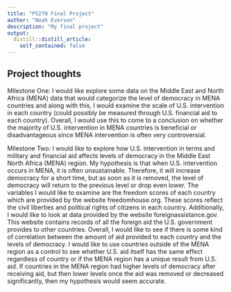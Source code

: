 ```yaml
---
title: "PS270 Final Project"
author: "Noah Everson"
description: "My final project"
output:
  distill::distill_article:
    self_contained: false
---
```




## Project thoughts

Milestone One:
I would like explore some data on the Middle East and North Africa (MENA) data that would categorize the level of democracy in MENA countries and along with this, I would examine the scale of U.S. intervention in each country (could possibly be measured through U.S. financial aid to each country). Overall, I would use this to come to a conclusion on whether the majority of U.S. intervention in MENA countries is beneficial or disadvantageous since MENA intervention is often very controversial. 

Milestone Two:
	I would like to explore how U.S. intervention in terms and military and financial aid affects levels of democracy in the Middle East North Africa (MENA) region. My hypothesis is that when U.S. intervention occurs in MENA, it is often unsustainable. Therefore, it will increase democracy for a short time, but as soon as it is removed, the level of democracy will return to the previous level or drop even lower. The variables I would like to examine are the freedom scores of each country which are provided by the website freedomhouse.org. These scores reflect the civil liberties and political rights of citizens in each country. Additionally, I would like to look at data provided by the website foreignassistance.gov. This website contains records of all the foreign aid the U.S. government provides to other countries. Overall, I would like to see if there is some kind of correlation between the amount of aid provided to each country and the levels of democracy. I would like to use countries outside of the MENA region as a control to see whether U.S. aid itself has the same effect regardless of country or if the MENA region has a unique result from U.S. aid. If countries in the MENA region had higher levels of democracy after receiving aid, but then lower levels once the aid was removed or decreased significantly, then my hypothesis would seem accurate.